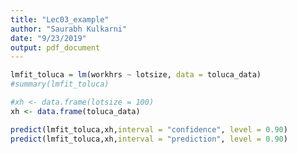 ```yaml
---
title: "Lec03_example"
author: "Saurabh Kulkarni"
date: "9/23/2019"
output: pdf_document
---
```


```r
lmfit_toluca = lm(workhrs ~ lotsize, data = toluca_data)
#summary(lmfit_toluca)

#xh <- data.frame(lotsize = 100)
xh <- data.frame(toluca_data)

predict(lmfit_toluca,xh,interval = "confidence", level = 0.90)
predict(lmfit_toluca,xh,interval = "prediction", level = 0.90) 

```

